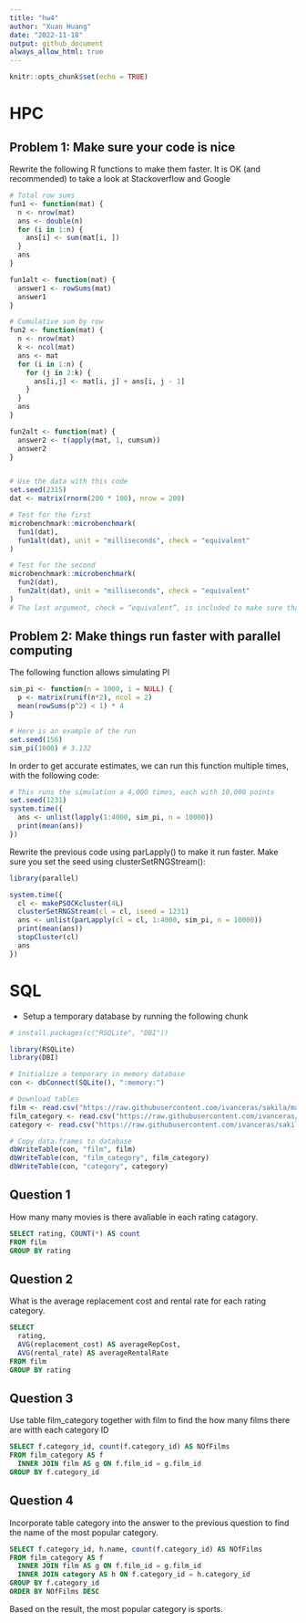 ```yaml
---
title: "hw4"
author: "Xuan Huang"
date: "2022-11-18"
output: github_document
always_allow_html: true
---
```


```r
knitr::opts_chunk$set(echo = TRUE)
```



# HPC

## Problem 1: Make sure your code is nice

Rewrite the following R functions to make them faster. It is OK (and recommended) to take a look at Stackoverflow and Google

```r
# Total row sums
fun1 <- function(mat) {
  n <- nrow(mat)
  ans <- double(n) 
  for (i in 1:n) {
    ans[i] <- sum(mat[i, ])
  }
  ans
}

fun1alt <- function(mat) {
  answer1 <- rowSums(mat)
  answer1
}

# Cumulative sum by row
fun2 <- function(mat) {
  n <- nrow(mat)
  k <- ncol(mat)
  ans <- mat
  for (i in 1:n) {
    for (j in 2:k) {
      ans[i,j] <- mat[i, j] + ans[i, j - 1]
    }
  }
  ans
}

fun2alt <- function(mat) {
  answer2 <- t(apply(mat, 1, cumsum))
  answer2
}


# Use the data with this code
set.seed(2315)
dat <- matrix(rnorm(200 * 100), nrow = 200)

# Test for the first
microbenchmark::microbenchmark(
  fun1(dat),
  fun1alt(dat), unit = "milliseconds", check = "equivalent"
)

# Test for the second
microbenchmark::microbenchmark(
  fun2(dat),
  fun2alt(dat), unit = "milliseconds", check = "equivalent"
)
# The last argument, check = “equivalent”, is included to make sure that the functions return the same result.
```

## Problem 2: Make things run faster with parallel computing

The following function allows simulating PI

```r
sim_pi <- function(n = 1000, i = NULL) {
  p <- matrix(runif(n*2), ncol = 2)
  mean(rowSums(p^2) < 1) * 4
}

# Here is an example of the run
set.seed(156)
sim_pi(1000) # 3.132
```

In order to get accurate estimates, we can run this function multiple times, with the following code:

```r
# This runs the simulation a 4,000 times, each with 10,000 points
set.seed(1231)
system.time({
  ans <- unlist(lapply(1:4000, sim_pi, n = 10000))
  print(mean(ans))
})
```

Rewrite the previous code using parLapply() to make it run faster. Make sure you set the seed using clusterSetRNGStream():

```r
library(parallel)

system.time({
  cl <- makePSOCKcluster(4L)
  clusterSetRNGStream(cl = cl, iseed = 1231)  
  ans <- unlist(parLapply(cl = cl, 1:4000, sim_pi, n = 10000))
  print(mean(ans))
  stopCluster(cl)
  ans
})
```


# SQL

* Setup a temporary database by running the following chunk

```r
# install.packages(c("RSQLite", "DBI"))

library(RSQLite)
library(DBI)

# Initialize a temporary in memory database
con <- dbConnect(SQLite(), ":memory:")

# Download tables
film <- read.csv("https://raw.githubusercontent.com/ivanceras/sakila/master/csv-sakila-db/film.csv")
film_category <- read.csv("https://raw.githubusercontent.com/ivanceras/sakila/master/csv-sakila-db/film_category.csv")
category <- read.csv("https://raw.githubusercontent.com/ivanceras/sakila/master/csv-sakila-db/category.csv")

# Copy data.frames to database
dbWriteTable(con, "film", film)
dbWriteTable(con, "film_category", film_category)
dbWriteTable(con, "category", category)
```

## Question 1
How many many movies is there avaliable in each rating catagory.

```sql
SELECT rating, COUNT(*) AS count
FROM film
GROUP BY rating
```



## Question 2
What is the average replacement cost and rental rate for each rating category.

```sql
SELECT 
  rating, 
  AVG(replacement_cost) AS averageRepCost,
  AVG(rental_rate) AS averageRentalRate
FROM film
GROUP BY rating
```


## Question 3
Use table film_category together with film to find the how many films there are witth each category ID

```sql
SELECT f.category_id, count(f.category_id) AS NOfFilms
FROM film_category AS f
  INNER JOIN film AS g ON f.film_id = g.film_id
GROUP BY f.category_id
```


## Question 4
Incorporate table category into the answer to the previous question to find the name of the most popular category.


```sql
SELECT f.category_id, h.name, count(f.category_id) AS NOfFilms
FROM film_category AS f
  INNER JOIN film AS g ON f.film_id = g.film_id
  INNER JOIN category AS h ON f.category_id = h.category_id
GROUP BY f.category_id
ORDER BY NOfFilms DESC
```

Based on the result, the most popular category is sports.

